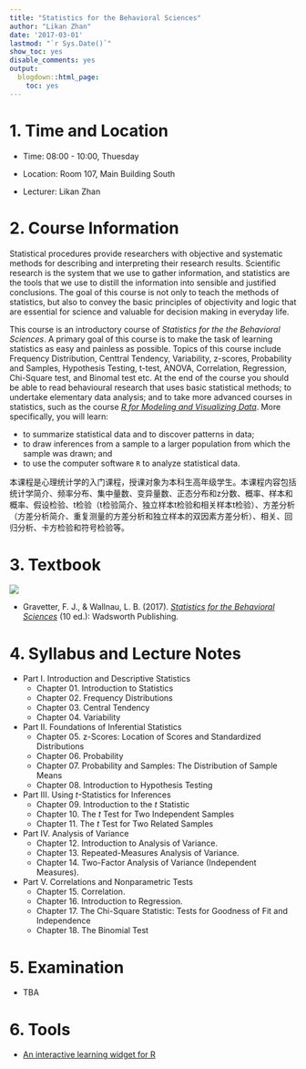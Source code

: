 ```yaml
---
title: "Statistics for the Behavioral Sciences"
author: "Likan Zhan"
date: '2017-03-01'
lastmod: "`r Sys.Date()`"
show_toc: yes
disable_comments: yes
output:
  blogdown::html_page:
    toc: yes
---
```


# 1. Time and Location

- Time: 08:00 - 10:00, Thuesday

- Location: Room 107, Main Building South

- Lecturer: Likan Zhan

# 2. Course Information

Statistical procedures provide researchers with objective and systematic methods for describing and interpreting their research results. Scientific research is the system that we use to gather information, and statistics are the tools that we use to distill the information into sensible and justified conclusions. The goal of this course is not only to teach the methods of statistics, but also to convey the basic principles of objectivity and logic that are essential for science and valuable for decision making in everyday life.

This course is an introductory course of *Statistics for the the Behavioral Sciences*. A primary goal of this course is to make the task of learning statistics as easy and painless as possible. Topics of this course include Frequency Distribution, Centtral Tendency, Variability, z-scores, Probability and Samples, Hypothesis Testing, t-test, ANOVA, Correlation, Regression, Chi-Square test, and Binomal test etc. At the end of the course you should be able to read behavioural research that uses basic statistical methods; to undertake elementary data analysis; and to take more advanced courses in statistics, such as the course *[R for Modeling and Visualizing Data](/en/teach/R-for-Statistics-Data-Visualization/)*. More specifically, you will learn:

- to summarize statistical data and to discover patterns in data;
- to draw inferences from a sample to a larger population from which the sample was drawn; and
- to use the computer software `R` to analyze statistical data.

本课程是心理统计学的入门课程，授课对象为本科生高年级学生。本课程内容包括统计学简介、频率分布、集中量数、变异量数、正态分布和z分数、概率、样本和概率、假设检验、t检验（t检验简介、独立样本t检验和相关样本t检验）、方差分析（方差分析简介、重复测量的方差分析和独立样本的双因素方差分析）、相关、回归分析、卡方检验和符号检验等。

<!---
本课程是心理统计学的入门课程，授课对象为高年级本科生和硕士研究生一年级学生。本课程授课内容包括统计学简介、频率分布、集中量数、变异量数、正态分布和z分数、概率、样本和概率、假设检验、t检验（t检验简介、独立样本t检验和相关样本t检验）、方差分析（方差分析简介、重复测量的方差分析和独立样本的双因素方差分析）、相关、回归分析、卡方检验和符号检验等。本人在下学期还会专门给研究生开设一门叫做《[R语言与统计建模和数据可视化](/en/teach/R-for-Statistics-Data-Visualization/)》的统计课程。有兴趣在下学期选修该高级统计课程，但本科阶段没有学过统计学的研究生同学，应该先选修本心理统计学入门课程。
--->

# 3. Textbook

![](StatBehavSci-CoverImage.jpg)

- Gravetter, F. J., & Wallnau, L. B. (2017). *[Statistics for the Behavioral Sciences](https://www.amazon.com/Statistics-Behavioral-Sciences-MindTap-Psychology/dp/1305504917)* (10 ed.): Wadsworth Publishing.

# 4. Syllabus and Lecture Notes

- Part I. Introduction and Descriptive Statistics
  - Chapter 01. Introduction to Statistics [<i class="fa fa-file-pdf-o"></i>](https://appendix.likan.info/Statistics-for-the-Behavioral-Sciences/CH.01.pdf)
  - Chapter 02. Frequency Distributions
  - Chapter 03. Central Tendency
  - Chapter 04. Variability

- Part II. Foundations of Inferential Statistics
  - Chapter 05. z-Scores: Location of Scores and Standardized Distributions
  - Chapter 06. Probability
  - Chapter 07. Probability and Samples: The Distribution of Sample Means
  - Chapter 08. Introduction to Hypothesis Testing

- Part III. Using *t*-Statistics for Inferences
  - Chapter 09. Introduction to the *t* Statistic
  - Chapter 10. The *t* Test for Two Independent Samples
  - Chapter 11. The *t* Test for Two Related Samples

- Part IV. Analysis of Variance
  - Chapter 12. Introduction to Analysis of Variance.
  - Chapter 13. Repeated-Measures Analysis of Variance.
  - Chapter 14. Two-Factor Analysis of Variance (Independent Measures).

- Part V. Correlations and Nonparametric Tests
  - Chapter 15. Correlation.
  - Chapter 16. Introduction to Regression.
  - Chapter 17. The Chi-Square Statistic: Tests for Goodness of Fit and Independence
  - Chapter 18. The Binomial Test

# 5. Examination

- TBA
<!---
- Time and location: **08:00-09:50, July 13**, **Room 104, Teaching Building 4**;
- Structure of the exam: 65 multiple choices, selected from the *learning check* problems of chapters *1 - 13*; 2 essay questions, selected from the *odd-numbered problems* of chapters *9 - 13*.
-->

# 6. Tools

  - [An interactive learning widget for R](/en/teach/R-for-Statistics-Data-Visualization/InteractiveR/)
